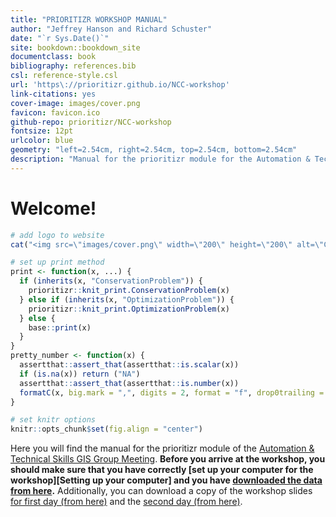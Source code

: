 ```yaml
---
title: "PRIORITIZR WORKSHOP MANUAL"
author: "Jeffrey Hanson and Richard Schuster"
date: "`r Sys.Date()`"
site: bookdown::bookdown_site
documentclass: book
bibliography: references.bib
csl: reference-style.csl
url: 'https\://prioritizr.github.io/NCC-workshop'
link-citations: yes
cover-image: images/cover.png
favicon: favicon.ico
github-repo: prioritizr/NCC-workshop
fontsize: 12pt
urlcolor: blue
geometry: "left=2.54cm, right=2.54cm, top=2.54cm, bottom=2.54cm"
description: "Manual for the prioritizr module for the Automation & Technical Skills GIS Group Meeting held held by the Nature Conservancy of Canada."
---
```


# Welcome!

```r
# add logo to website
cat("<img src=\"images/cover.png\" width=\"200\" height=\"200\" alt=\"Cover image\" align=\"right\" style=\"margin: 0 1em 0 1em\" />\n")
```

```r
# set up print method
print <- function(x, ...) {
  if (inherits(x, "ConservationProblem")) {
    prioritizr::knit_print.ConservationProblem(x)
  } else if (inherits(x, "OptimizationProblem")) {
    prioritizr::knit_print.OptimizationProblem(x)
  } else {
    base::print(x)
  }
}
pretty_number <- function(x) {
  assertthat::assert_that(assertthat::is.scalar(x))
  if (is.na(x)) return ("NA")
  assertthat::assert_that(assertthat::is.number(x))
  formatC(x, big.mark = ",", digits = 2, format = "f", drop0trailing = TRUE)
}
```

```r
# set knitr options
knitr::opts_chunk$set(fig.align = "center")
```

Here you will find the manual for the prioritizr module of the [Automation & Technical Skills GIS Group Meeting](https://prioritizr.github.io/NCC-workshop/). **Before you arrive at the workshop, you should make sure that you have correctly [set up your computer for the workshop][Setting up your computer] and you have [downloaded the data from here](https://github.com/prioritizr/NCC-workshop/raw/main/data.zip).** Additionally, you can download a copy of the workshop slides [for first day (from here)](https://github.com/prioritizr/NCC-workshop/raw/main/slides-day-1.pptx) and the [second day (from here)](https://github.com/prioritizr/NCC-workshop/raw/main/slides-day-2.pptx).
